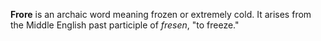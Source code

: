 '''Frore''' is an archaic word meaning frozen or extremely cold. It arises from the Middle English past participle of ''fresen'', "to freeze."